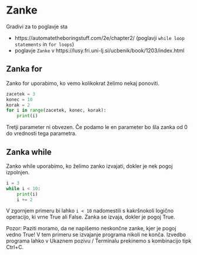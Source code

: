# Zanke

Gradivi za to poglavje sta

- https://automatetheboringstuff.com/2e/chapter2/ (poglavji `while loop statements` in `for loops`)
- poglavje `Zanke` v https://lusy.fri.uni-lj.si/ucbenik/book/1203/index.html

## Zanka for

Zanko for uporabimo, ko vemo kolikokrat želimo nekaj ponoviti.

```python
zacetek = 3
konec = 10
korak = 2
for i in range(zacetek, konec, korak):
    print(i)
```

Tretji parameter ni obvezen. Če podamo le en parameter bo šla zanka od 0 do 
vrednosti tega parametra.

## Zanka while

Zanko while uporabimo, ko želimo zanko izvajati, dokler je nek pogoj izpolnjen.

```python
i = 3
while i < 10:
    print(i)
    i += 2
```

V zgornjem primeru bi lahko `i < 10` nadomestili s kakršnokoli logično operacijo, 
ki vrne True ali False. Zanka se izvaja, dokler je pogoj True.

Pozor: Paziti moramo, da ne napišemo neskončne zanke, kjer je pogoj vedno True!
V tem primeru se izvajanje programa nikoli ne konča. Izvedbo programa lahko v 
Ukaznem pozivu / Terminalu prekinemo s kombinacijo tipk Ctrl+C.
